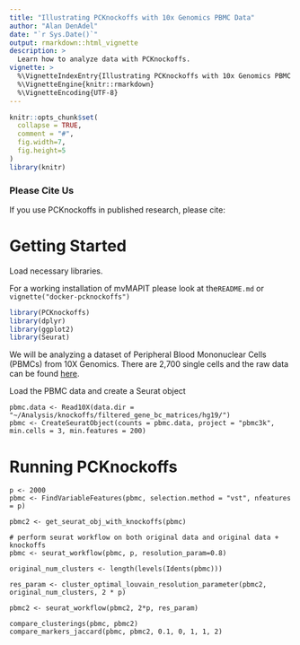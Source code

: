 ```yaml
---
title: "Illustrating PCKnockoffs with 10x Genomics PBMC Data"
author: "Alan DenAdel"
date: "`r Sys.Date()`"
output: rmarkdown::html_vignette
description: >
  Learn how to analyze data with PCKnockoffs.
vignette: >
  %\VignetteIndexEntry{Illustrating PCKnockoffs with 10x Genomics PBMC Data}
  %\VignetteEngine{knitr::rmarkdown}
  %\VignetteEncoding{UTF-8}
---
```


```r
knitr::opts_chunk$set(
  collapse = TRUE,
  comment = "#",
  fig.width=7,
  fig.height=5
)
library(knitr)
```

### Please Cite Us

If you use PCKnockoffs in published research, please cite:

> 


# Getting Started
Load necessary libraries.

For a working installation of mvMAPIT please look at the`README.md` or `vignette("docker-pcknockoffs")`
```r
library(PCKnockoffs)
library(dplyr)
library(ggplot2)
library(Seurat)
```

We will be analyzing a dataset of Peripheral Blood Mononuclear Cells (PBMCs) from 10X Genomics. There are 2,700 single cells and the raw data can be found [here](https://cf.10xgenomics.com/samples/cell/pbmc3k/pbmc3k_filtered_gene_bc_matrices.tar.gz).

Load the PBMC data and create a Seurat object
```
pbmc.data <- Read10X(data.dir = "~/Analysis/knockoffs/filtered_gene_bc_matrices/hg19/")
pbmc <- CreateSeuratObject(counts = pbmc.data, project = "pbmc3k", min.cells = 3, min.features = 200)
```


# Running PCKnockoffs





```
p <- 2000
pbmc <- FindVariableFeatures(pbmc, selection.method = "vst", nfeatures = p)

pbmc2 <- get_seurat_obj_with_knockoffs(pbmc)

# perform seurat workflow on both original data and original data + knockoffs
pbmc <- seurat_workflow(pbmc, p, resolution_param=0.8)

original_num_clusters <- length(levels(Idents(pbmc)))

res_param <- cluster_optimal_louvain_resolution_parameter(pbmc2, original_num_clusters, 2 * p)

pbmc2 <- seurat_workflow(pbmc2, 2*p, res_param)

compare_clusterings(pbmc, pbmc2)
compare_markers_jaccard(pbmc, pbmc2, 0.1, 0, 1, 1, 2)
```





